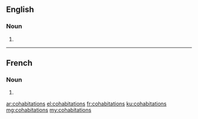 ==English==

===Noun===
{{head|en}}

# {{plural of|cohabitation}}

----

==French==

===Noun===
{{head|fr|g=f-p}}

# {{plural of|cohabitation|lang=fr}}

[[ar:cohabitations]]
[[el:cohabitations]]
[[fr:cohabitations]]
[[ku:cohabitations]]
[[mg:cohabitations]]
[[my:cohabitations]]